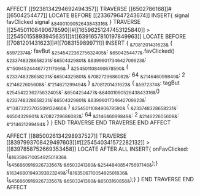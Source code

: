 AFFECT [[9238134294692494357]]
	TRAVERSE [[6502786168]]#[[6504254477]]
		LOCATE BEFORE [[233679647243674]]
		INSERT{
			signal favClicked
			signal ~&8400109052643843316&~
		}
		TRAVERSE [[254501108490678590]]#[[16596251247453125840]] > [[254501558939456351]]#[[6391657810197849963]] 
		LOCATE BEFORE [[7081201431623]]#[[7083159899711]]
			INSERT {
			~&7081201431623&~ {
                ~&5972374&~: favBut
                ~&254542236275632405&~: ~&6504254477&~.favClicked()
                ~&233748328658231&~:~&6504329801&~ 
                ~&8399601734642709923&~: ~&"15094524446772117066&~
            }
			 ~&254501108490678590&~ {
                ~&233748328658231&~:~&6504329801&~
                ~&7082729686082&~: 64
                ~&214646099849&~: 2
                ~&214622605608&~: ~&"214621299494&~
            }
			~&7081201431623&~ {
                ~&5972374&~: tagBut
                ~&254542236275632405&~: ~&6504254477&~.~&8400109052643843316&~()
                ~&233748328658231&~:~&6504329801&~
                ~&8399601734642709923&~: ~&"13873223703509132460&~
            }
			 ~&254501108490678590&~ {
                ~&233748328658231&~: ~&6504329801&~ 
                ~&7082729686082&~: 64
                ~&214646099849&~: 2
                ~&214622605608&~: ~&"214621299494&~
            }
			}
		END TRAVERSE
	END TRAVERSE
END AFFECT

AFFECT [[8850026134298937527]]
	TRAVERSE [[8397993708429497603]]#[[254540341572282132]] > [[8397858752669353458]]
		LOCATE AFTER ALL
		INSERT{
            onFavClicked:{~&16350671005492501836&~(~&456860916926733567&~.~&6503241380&~.~&254484085475697148&~);}
			~&16346801949393823249&~:{~&16350671005492501836&~(~&456860916926733567&~.~&6503241380&~.~&6503160856&~);}
		}
	END TRAVERSE
END AFFECT
